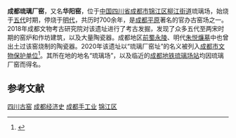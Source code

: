 {{文物保护单位
| 级别 = 地级
| 省区市 = 成都市
| 图片 = 
| 名称 = 琉璃厂窑址
| 编号 = 
| 分类 = 古遗址
| 时代 = 五代-明
| 所在 = [[四川省|四川省]][[成都市|成都市]][[锦江区|锦江区]]
| 登录 = 
}}

'''成都琉璃厂窑'''，又名'''华阳窑'''，位于[[中国|中国]][[四川省|四川省]][[成都市|成都市]][[锦江区|锦江区]][[柳江街道|柳江街道]]琉璃场，始烧于[[五代|五代]]时期，停烧于[[明代|明代]]，共历时700余年，是[[成都平原|成都平原]]著名的官办古窑场之一。2018年成都文物考古研究院对该遗址进行了考古发掘，发现了众多五代至两宋时期的窑炉和作坊建筑，以及大量陶瓷器。成都地区[[前蜀|前蜀]][[王建墓|永陵]]、明代[[朱悦燫墓|朱悦燫墓]]中也曾出土过该窑烧制的陶瓷器。2020年该遗址以“琉璃厂窑址”的名义被列入[[成都市文物保护单位|成都市文物保护单位]]<ref>{{cite web |title=成都公布第七批市级文物保护单位及保护区划 |url=http://sc.people.com.cn/n2/2020/0708/c345509-34142718.html |date=2020年7月8日 |accessdate=2021-01-14 |deadurl=no |archiveurl=https://web.archive.org/web/20210128045905/http://sc.people.com.cn/n2/2020/0708/c345509-34142718.html |archivedate=2021-01-28 }}</ref>。其所在地的地名“琉璃场”，以及临近的[[成都地铁|成都地铁]][[琉璃场站|琉璃场站]]均因琉璃厂窑而得名。

==参考文献==
{{Reflist}}

{{中国古代瓷窑}}
{{成都市文物保护单位}}

[[Category:四川古窑|四川古窑]]
[[Category:成都经济史|成都经济史]]
[[Category:成都手工业|成都手工业]]
[[Category:锦江区|锦江区]]